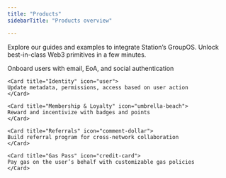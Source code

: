 ```yaml
---
title: "Products"
sidebarTitle: "Products overview"

---
```


Explore our guides and examples to integrate Station’s GroupOS. Unlock best-in-class Web3 primitives in a few minutes. 

<CardGroup cols={2}>
    <Card Onboardi="Onboarding" icon="shield-alt">
    Onboard users with email, EoA, and social authentication
    </Card>

    <Card title="Identity" icon="user">
    Update metadata, permissions, access based on user action
    </Card>

    <Card title="Membership & Loyalty" icon="umbrella-beach">
    Reward and incentivize with badges and points
    </Card>

    <Card title="Referrals" icon="comment-dollar">
    Build referral program for cross-network collaboration
    </Card>
    
    <Card title="Gas Pass" icon="credit-card">
    Pay gas on the user’s behalf with customizable gas policies
    </Card>
</CardGroup>